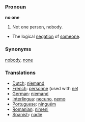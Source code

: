 === Pronoun ===

'''no one'''

#Not one person, nobody.
*The logical [[negation]] of [[someone]].

=== Synonyms ===
[[nobody]], [[none]]

=== Translations ===
*[[Dutch]]: [[niemand]]
*[[French]]: [[personne]] (used with [[ne]])
*[[German]]: [[niemand]]
*[[Interlingua]]: [[necuno]], [[nemo]]
*[[Portuguese]]: [[ninguém]]
*[[Romanian]]: [[nimeni]]
*[[Spanish]]: [[nadie]]